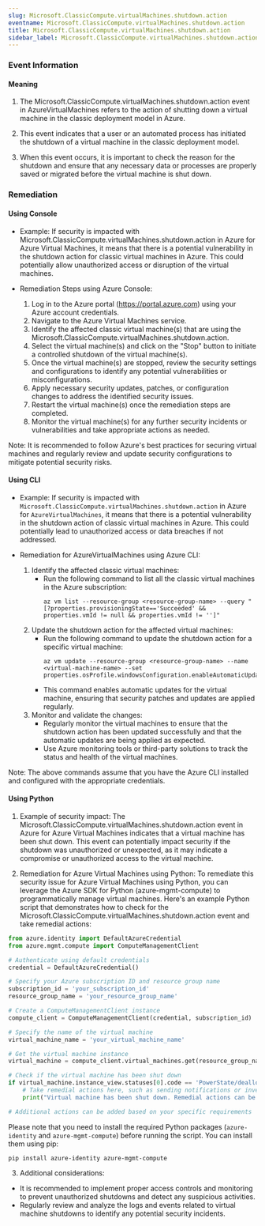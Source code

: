 ```yaml
--- 
slug: Microsoft.ClassicCompute.virtualMachines.shutdown.action
eventname: Microsoft.ClassicCompute.virtualMachines.shutdown.action
title: Microsoft.ClassicCompute.virtualMachines.shutdown.action
sidebar_label: Microsoft.ClassicCompute.virtualMachines.shutdown.action
---
```

                       
### Event Information

#### Meaning

1. The Microsoft.ClassicCompute.virtualMachines.shutdown.action event in AzureVirtualMachines refers to the action of shutting down a virtual machine in the classic deployment model in Azure.

2. This event indicates that a user or an automated process has initiated the shutdown of a virtual machine in the classic deployment model.

3. When this event occurs, it is important to check the reason for the shutdown and ensure that any necessary data or processes are properly saved or migrated before the virtual machine is shut down.

### Remediation

#### Using Console

- Example: If security is impacted with Microsoft.ClassicCompute.virtualMachines.shutdown.action in Azure for Azure Virtual Machines, it means that there is a potential vulnerability in the shutdown action for classic virtual machines in Azure. This could potentially allow unauthorized access or disruption of the virtual machines.

- Remediation Steps using Azure Console:
  1. Log in to the Azure portal (https://portal.azure.com) using your Azure account credentials.
  2. Navigate to the Azure Virtual Machines service.
  3. Identify the affected classic virtual machine(s) that are using the Microsoft.ClassicCompute.virtualMachines.shutdown.action.
  4. Select the virtual machine(s) and click on the "Stop" button to initiate a controlled shutdown of the virtual machine(s).
  5. Once the virtual machine(s) are stopped, review the security settings and configurations to identify any potential vulnerabilities or misconfigurations.
  6. Apply necessary security updates, patches, or configuration changes to address the identified security issues.
  7. Restart the virtual machine(s) once the remediation steps are completed.
  8. Monitor the virtual machine(s) for any further security incidents or vulnerabilities and take appropriate actions as needed.

Note: It is recommended to follow Azure's best practices for securing virtual machines and regularly review and update security configurations to mitigate potential security risks.

#### Using CLI

- Example: If security is impacted with `Microsoft.ClassicCompute.virtualMachines.shutdown.action` in Azure for `AzureVirtualMachines`, it means that there is a potential vulnerability in the shutdown action of classic virtual machines in Azure. This could potentially lead to unauthorized access or data breaches if not addressed.

- Remediation for AzureVirtualMachines using Azure CLI:
  1. Identify the affected classic virtual machines: 
     - Run the following command to list all the classic virtual machines in the Azure subscription:
       ```
       az vm list --resource-group <resource-group-name> --query "[?properties.provisioningState=='Succeeded' && properties.vmId != null && properties.vmId != '']"
       ```
  2. Update the shutdown action for the affected virtual machines:
     - Run the following command to update the shutdown action for a specific virtual machine:
       ```
       az vm update --resource-group <resource-group-name> --name <virtual-machine-name> --set properties.osProfile.windowsConfiguration.enableAutomaticUpdates=true
       ```
     - This command enables automatic updates for the virtual machine, ensuring that security patches and updates are applied regularly.
  3. Monitor and validate the changes:
     - Regularly monitor the virtual machines to ensure that the shutdown action has been updated successfully and that the automatic updates are being applied as expected.
     - Use Azure monitoring tools or third-party solutions to track the status and health of the virtual machines.

Note: The above commands assume that you have the Azure CLI installed and configured with the appropriate credentials.

#### Using Python

1. Example of security impact: The Microsoft.ClassicCompute.virtualMachines.shutdown.action event in Azure for Azure Virtual Machines indicates that a virtual machine has been shut down. This event can potentially impact security if the shutdown was unauthorized or unexpected, as it may indicate a compromise or unauthorized access to the virtual machine.

2. Remediation for Azure Virtual Machines using Python: To remediate this security issue for Azure Virtual Machines using Python, you can leverage the Azure SDK for Python (azure-mgmt-compute) to programmatically manage virtual machines. Here's an example Python script that demonstrates how to check for the Microsoft.ClassicCompute.virtualMachines.shutdown.action event and take remedial actions:

```python
from azure.identity import DefaultAzureCredential
from azure.mgmt.compute import ComputeManagementClient

# Authenticate using default credentials
credential = DefaultAzureCredential()

# Specify your Azure subscription ID and resource group name
subscription_id = 'your_subscription_id'
resource_group_name = 'your_resource_group_name'

# Create a ComputeManagementClient instance
compute_client = ComputeManagementClient(credential, subscription_id)

# Specify the name of the virtual machine
virtual_machine_name = 'your_virtual_machine_name'

# Get the virtual machine instance
virtual_machine = compute_client.virtual_machines.get(resource_group_name, virtual_machine_name)

# Check if the virtual machine has been shut down
if virtual_machine.instance_view.statuses[0].code == 'PowerState/deallocated':
    # Take remedial actions here, such as sending notifications or investigating the shutdown event
    print("Virtual machine has been shut down. Remedial actions can be taken.")

# Additional actions can be added based on your specific requirements

```

Please note that you need to install the required Python packages (`azure-identity` and `azure-mgmt-compute`) before running the script. You can install them using pip:

```
pip install azure-identity azure-mgmt-compute
```

3. Additional considerations:
- It is recommended to implement proper access controls and monitoring to prevent unauthorized shutdowns and detect any suspicious activities.
- Regularly review and analyze the logs and events related to virtual machine shutdowns to identify any potential security incidents.


 